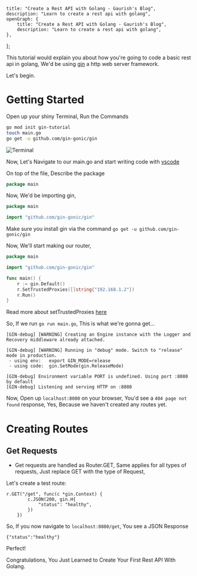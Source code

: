     title: "Create a Rest API with Golang - Gaurish's Blog",
    description: "Learn to create a rest api with golang",
    openGraph: {
        title: "Create a Rest API with Golang - Gaurish's Blog",
        description: "Learn to create a rest api with golang",
    },
};

This tutorial would explain you about how you're going to code a basic rest api in golang,
We'd be using [gin](https://github.com/gin-gonic/gin) a http web server framework.

Let's begin.

# Getting Started

Open up your shiny Terminal,
Run the Commands

```sh
go mod init gin-tutorial
touch main.go
go get -u github.com/gin-gonic/gin
```

![Terminal](/assets/blog/js2km281eaavgctg29wl.png)

Now, Let's Navigate to our main.go and start writing code with [vscode](https://code.visualstudio.com/)

On top of the file, Describe the package

```go
package main
```

Now, We'd be importing gin,

```go
package main

import "github.com/gin-gonic/gin"
```

Make sure you install gin via the command `go get -u github.com/gin-gonic/gin`

Now, We'll start making our router,

```go
package main

import "github.com/gin-gonic/gin"

func main() {
	r := gin.Default()
	r.SetTrustedProxies([]string{"192.168.1.2"})
	r.Run()
}
```

Read more about setTrustedProxies [here](https://github.com/gin-gonic/gin#dont-trust-all-proxies)

So, If we run `go run main.go`, This is what we're gonna get...

```
[GIN-debug] [WARNING] Creating an Engine instance with the Logger and Recovery middleware already attached.

[GIN-debug] [WARNING] Running in "debug" mode. Switch to "release" mode in production.
 - using env:	export GIN_MODE=release
 - using code:	gin.SetMode(gin.ReleaseMode)

[GIN-debug] Environment variable PORT is undefined. Using port :8080 by default
[GIN-debug] Listening and serving HTTP on :8080

```

Now, Open up `localhost:8080` on your browser, You'd see a `404 page not found` response, Yes, Because we haven't created any routes yet.

# Creating Routes

## Get Requests

-   Get requests are handled as Router.GET, Same applies for all types of requests, Just replace GET with the type of Request,

Let's create a test route:

```
r.GET("/get", func(c *gin.Context) {
		c.JSON(200, gin.H{
			"status": "healthy",
		})
	})
```

So, If you now navigate to `localhost:8080/get`, You see a JSON Response

```
{"status":"healthy"}
```

Perfect!

Congratulations, You Just Learned to Create Your First Rest API With Golang.
